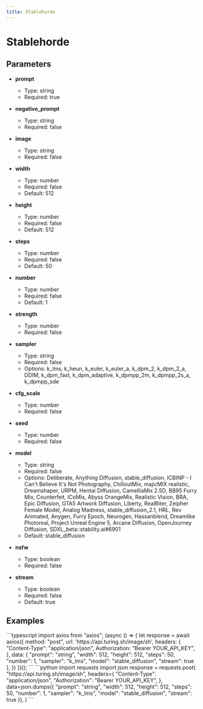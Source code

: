 ```yaml
---
title: Stablehorde
---
```


# Stablehorde

## Parameters


- **prompt**
  - Type: string
  - Required: true

- **negative_prompt**
  - Type: string
  - Required: false

- **image**
  - Type: string
  - Required: false

- **width**
  - Type: number
  - Required: false
  - Default: 512

- **height**
  - Type: number
  - Required: false
  - Default: 512

- **steps**
  - Type: number
  - Required: false
  - Default: 50

- **number**
  - Type: number
  - Required: false
  - Default: 1

- **strength**
  - Type: number
  - Required: false

- **sampler**
  - Type: string
  - Required: false
  - Options: k_lms, k_heun, k_euler, k_euler_a, k_dpm_2, k_dpm_2_a, DDIM, k_dpm_fast, k_dpm_adaptive, k_dpmpp_2m, k_dpmpp_2s_a, k_dpmpp_sde

- **cfg_scale**
  - Type: number
  - Required: false

- **seed**
  - Type: number
  - Required: false

- **model**
  - Type: string
  - Required: false
  - Options: Deliberate, Anything Diffusion, stable_diffusion, ICBINP - I Can't Believe It's Not Photography, ChilloutMix, majicMIX realistic, Dreamshaper, URPM, Hentai Diffusion, CamelliaMix 2.5D, BB95 Furry Mix, Counterfeit, iCoMix, Abyss OrangeMix, Realistic Vision, BRA, Epic Diffusion, GTA5 Artwork Diffusion, Liberty, RealBiter, Zeipher Female Model, Analog Madness, stable_diffusion_2.1, HRL, Rev Animated, Anygen, Furry Epoch, Neurogen, Hassanblend, Dreamlike Photoreal, Project Unreal Engine 5, Arcane Diffusion, OpenJourney Diffusion, SDXL_beta::stability.ai#6901
  - Default: stable_diffusion

- **nsfw**
  - Type: boolean
  - Required: false

- **stream**
  - Type: boolean
  - Required: false
  - Default: true

## Examples

<CodeGroup title="Stablehorde example">
  ```typescript
  import axios from "axios";
  (async () => {
    let response = await axios({
      method: "post",
      url: 'https://api.turing.sh/image/sh',
      headers: {
        "Content-Type": "application/json",
        Authorization: "Bearer YOUR_API_KEY",
      },
      data: {
  "prompt": "string",
  "width": 512,
  "height": 512,
  "steps": 50,
  "number": 1,
  "sampler": "k_lms",
  "model": "stable_diffusion",
  "stream": true
},
    })
  })();
  ```
  ```python
  import requests
  import json
  response = requests.post(
    "https://api.turing.sh/image/sh",
    headers={
      "Content-Type": "application/json",
      "Authorization": "Bearer YOUR_API_KEY",
    },
    data=json.dumps({
  "prompt": "string",
  "width": 512,
  "height": 512,
  "steps": 50,
  "number": 1,
  "sampler": "k_lms",
  "model": "stable_diffusion",
  "stream": true
}),
  )
  ```
</CodeGroup>
